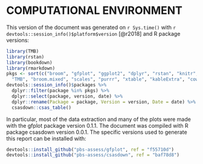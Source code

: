 # COMPUTATIONAL ENVIRONMENT {-}

This version of the document was generated on `r Sys.time()` with
`r devtools::session_info()$platform$version` [@r2018] and R package versions:

```r
library(TMB)
library(rstan)
library(bookdown)
library(rmarkdown)
pkgs <- sort(c("broom", "gfplot", "ggplot2", "dplyr", "rstan", "knitr", "glmmTMB",
  "TMB", "broom.mixed", "scales", "purrr", "xtable", "kableExtra", "cowplot", "csasdown", "bookdown", "rmarkdown"))
devtools::session_info()$packages %>% 
  dplyr::filter(package %in% pkgs) %>%
  dplyr::select(package, version, date) %>%
  dplyr::rename(Package = package, Version = version, Date = date) %>%
  csasdown::csas_table()
```

In particular, most of the data extraction and many of the plots were made with
the gfplot package version 0.1.1. The document was compiled with R package
csasdown version 0.0.1. The specific versions used to generate this report can
be installed with:

```r
devtools::install_github("pbs-assess/gfplot", ref = "f55710d")
devtools::install_github("pbs-assess/csasdown", ref = "baf78d8")
```

\clearpage
